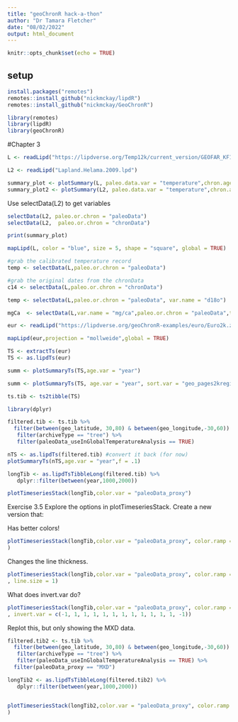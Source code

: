 ```yaml
---
title: "geoChronR hack-a-thon"
author: "Dr Tamara Fletcher"
date: "08/02/2022"
output: html_document
---
```


```r
knitr::opts_chunk$set(echo = TRUE)
```

## setup

```r
install.packages("remotes")
remotes::install_github("nickmckay/lipdR")
remotes::install_github("nickmckay/GeoChronR")

library(remotes)
library(lipdR)
library(geoChronR)
```

#Chapter 3

```r
L <- readLipd("https://lipdverse.org/Temp12k/current_version/GEOFAR_KF16_MgCa.Repschlager.2016.lpd")

L2 <- readLipd("Lapland.Helama.2009.lpd")

```
```r
summary_plot <- plotSummary(L, paleo.data.var = "temperature",chron.age.var = "age",chron.depth.var = "depthMid",chron.age.14c.var = NULL)
summary_plot2 <- plotSummary(L2, paleo.data.var = "temperature",chron.age.var = "age")

```
Use selectData(L2)  to get variables
```r
selectData(L2, paleo.or.chron = "paleoData") 
selectData(L2,  paleo.or.chron = "chronData")

```


```r
print(summary_plot)
```


```r
mapLipd(L, color = "blue", size = 5, shape = "square", global = TRUE)
```

```r
#grab the calibrated temperature record
temp <- selectData(L,paleo.or.chron = "paleoData")

#grab the original dates from the chronData
c14 <- selectData(L,paleo.or.chron = "chronData")
```


```r
temp <- selectData(L,paleo.or.chron = "paleoData", var.name = "d18o")
```


```r
mgCa  <- selectData(L,var.name = "mg/ca",paleo.or.chron = "paleoData",table.type = "meas",meas.table.num = 1)

```

```r
eur <- readLipd("https://lipdverse.org/geoChronR-examples/euro/Euro2k.zip")

```

```r
mapLipd(eur,projection = "mollweide",global = TRUE)
```

```r
TS <- extractTs(eur)
TS <- as.lipdTs(eur)

```



```r
summ <- plotSummaryTs(TS,age.var = "year")
```


```r
summ <- plotSummaryTs(TS, age.var = "year", sort.var = "geo_pages2kregion")


```


```r
ts.tib <- ts2tibble(TS)
```
```r
library(dplyr)

filtered.tib <- ts.tib %>% 
  filter(between(geo_latitude, 30,80) & between(geo_longitude,-30,60)) %>% #restrict the coordinates to just Europe
   filter(archiveType == "tree") %>% 
   filter(paleoData_useInGlobalTemperatureAnalysis == TRUE)
```

```r
nTS <- as.lipdTs(filtered.tib) #convert it back (for now)
plotSummaryTs(nTS,age.var = "year",f = .1)
```

```r
longTib <- as.lipdTsTibbleLong(filtered.tib) %>% 
   dplyr::filter(between(year,1000,2000))
```

```r
plotTimeseriesStack(longTib,color.var = "paleoData_proxy")
```
Exercise 3.5 Explore the options in plotTimeseriesStack. Create a new version that:

Has better colors!

```r
plotTimeseriesStack(longTib,color.var = "paleoData_proxy", color.ramp = function(nColors) {     RColorBrewer::brewer.pal(nColors, "Accent") }
)

```

Changes the line thickness.
```r
plotTimeseriesStack(longTib,color.var = "paleoData_proxy", color.ramp = function(nColors) {     RColorBrewer::brewer.pal(nColors, "Accent") }
, line.size = 1)
```


What does invert.var do?

```r
plotTimeseriesStack(longTib,color.var = "paleoData_proxy", color.ramp = function(nColors) {     RColorBrewer::brewer.pal(nColors, "Accent") }
, invert.var = c(-1, 1, 1, 1, 1, 1, 1, 1, 1, 1, 1, 1, -1))
```

Replot this, but only showing the MXD data.
```r
filtered.tib2 <- ts.tib %>% 
  filter(between(geo_latitude, 30,80) & between(geo_longitude,-30,60)) %>% #restrict the coordinates to just Europe
   filter(archiveType == "tree") %>% 
   filter(paleoData_useInGlobalTemperatureAnalysis == TRUE) %>%
  filter(paleoData_proxy == "MXD")

longTib2 <- as.lipdTsTibbleLong(filtered.tib2) %>% 
   dplyr::filter(between(year,1000,2000))


plotTimeseriesStack(longTib2,color.var = "paleoData_proxy", color.ramp = function(nColors) {     RColorBrewer::brewer.pal(nColors, "Accent") }
)
```








